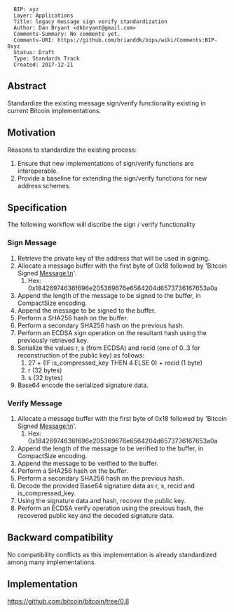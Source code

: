 <pre>
  BIP: xyz
  Layer: Applications
  Title: legacy message sign verify standardization
  Author: Dan Bryant <dkbryant@gmail.com>
  Comments-Summary: No comments yet.
  Comments-URI: https://github.com/brianddk/bips/wiki/Comments:BIP-0xyz
  Status: Draft
  Type: Standards Track
  Created: 2017-12-21
</pre>

==Abstract==

Standardize the existing message sign/verify functionality existing in current Bitcoin implementations.

==Motivation==

Reasons to standardize the existing process:
# Ensure that new implementations of sign/verify functions are interoperable.
# Provide a baseline for extending the sign/verify functions for new address schemes.

==Specification==

The following workflow will discribe the sign / verify functionality

===Sign Message===

# Retrieve the private key of the address that will be used in signing.
# Allocate a message buffer with the first byte of 0x18 followed by 'Bitcoin Signed Message:\n'.
## Hex: 0x18426974636f696e205369676e6564204d6573736167653a0a
# Append the length of the message to be signed to the buffer, in CompactSize encoding.
# Append the message to be signed to the buffer.
# Perform a SHA256 hash on the buffer.
# Perform a secondary SHA256 hash on the previous hash.
# Perform an ECDSA sign operation on the resultant hash using the previously retrieved key.
# Serialize the values r, s (from ECDSA) and recid (one of 0..3 for reconstruction of the public key) as follows:
## 27 + (IF is_compressed_key THEN 4 ELSE 0) + recid (1 byte)
## r (32 bytes)
## s (32 bytes)
# Base64 encode the serialized signature data.

===Verify Message===

# Allocate a message buffer with the first byte of 0x18 followed by 'Bitcoin Signed Message:\n'.
## Hex: 0x18426974636f696e205369676e6564204d6573736167653a0a
# Append the length of the message to be verified to the buffer, in CompactSize encoding.
# Append the message to be verified to the buffer.
# Perform a SHA256 hash on the buffer.
# Perform a secondary SHA256 hash on the previous hash.
# Decode the provided Base64 signature data as r, s, recid and is_compressed_key.
# Using the signature data and hash, recover the public key.
# Perform an ECDSA verify operation using the previous hash, the recovered public key and the decoded signature data.

==Backward compatibility==

No compatibility conflicts as this implementation is already standardized among many implementations.

==Implementation==

https://github.com/bitcoin/bitcoin/tree/0.8
